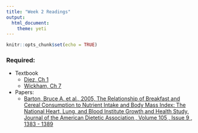 ```yaml
---
title: "Week 2 Readings"
output: 
  html_document: 
    theme: yeti
---
```


```r
knitr::opts_chunk$set(echo = TRUE)
```

### Required:
- Textbook
    - [Diez, Ch 1](https://www.openintro.org/stat/textbook.php?stat_book=os)
    - [Wickham, Ch 7](http://r4ds.had.co.nz/exploratory-data-analysis.html)
- Papers:
    - [Barton, Bruce A. et al., 2005, The Relationship of Breakfast and Cereal Consumption to Nutrient Intake and Body Mass Index: The National Heart, Lung, and Blood Institute Growth and Health Study, Journal of the American Dietetic Association , Volume 105 , Issue 9 , 1383 - 1389](http://jandonline.org/article/S0002-8223(05)01028-X/abstract)

